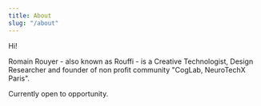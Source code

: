 ```yaml
---
title: About
slug: "/about"
---
```


Hi!

Romain Rouyer - also known as Rouffi - is a Creative Technologist, Design Researcher and founder of non profit community "CogLab, NeuroTechX Paris".

Currently open to opportunity.

